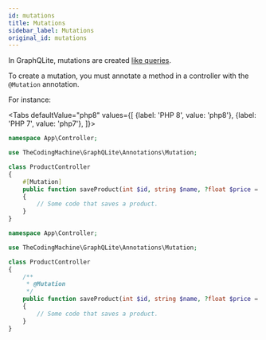 ```yaml
---
id: mutations
title: Mutations
sidebar_label: Mutations
original_id: mutations
---
```


In GraphQLite, mutations are created [like queries](queries.md).

To create a mutation, you must annotate a method in a controller with the `@Mutation` annotation.

For instance:

<Tabs
  defaultValue="php8"
  values={[
    {label: 'PHP 8', value: 'php8'},
    {label: 'PHP 7', value: 'php7'},
  ]}>
  <TabItem value="php8">

```php
namespace App\Controller;

use TheCodingMachine\GraphQLite\Annotations\Mutation;

class ProductController
{
    #[Mutation]
    public function saveProduct(int $id, string $name, ?float $price = null): Product
    {
        // Some code that saves a product.
    }
}
```

  </TabItem>
  <TabItem value="php7">

```php
namespace App\Controller;

use TheCodingMachine\GraphQLite\Annotations\Mutation;

class ProductController
{
    /**
     * @Mutation
     */
    public function saveProduct(int $id, string $name, ?float $price = null): Product
    {
        // Some code that saves a product.
    }
}
```

  </TabItem>
</Tabs>
